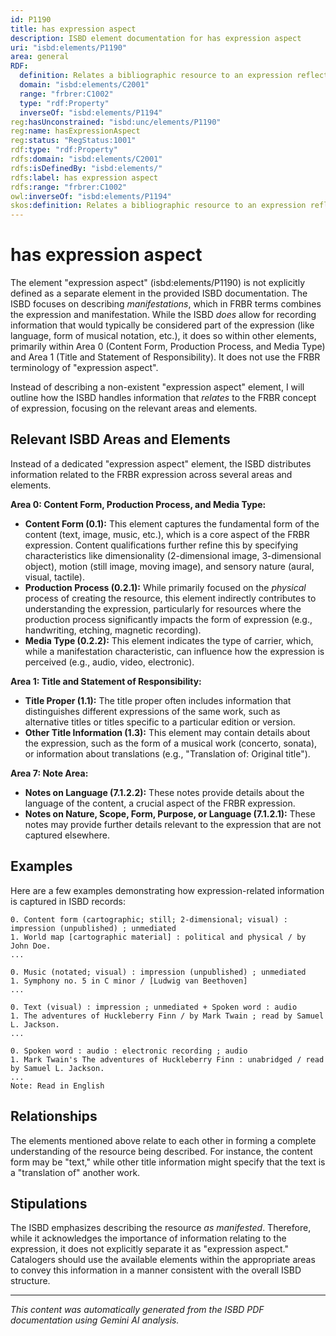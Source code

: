 ```yaml
---
id: P1190
title: has expression aspect
description: ISBD element documentation for has expression aspect
uri: "isbd:elements/P1190"
area: general
RDF:
  definition: Relates a bibliographic resource to an expression reflected in it.
  domain: "isbd:elements/C2001"
  range: "frbrer:C1002"
  type: "rdf:Property"
  inverseOf: "isbd:elements/P1194"
reg:hasUnconstrained: "isbd:unc/elements/P1190"
reg:name: hasExpressionAspect
reg:status: "RegStatus:1001"
rdf:type: "rdf:Property"
rdfs:domain: "isbd:elements/C2001"
rdfs:isDefinedBy: "isbd:elements/"
rdfs:label: has expression aspect
rdfs:range: "frbrer:C1002"
owl:inverseOf: "isbd:elements/P1194"
skos:definition: Relates a bibliographic resource to an expression reflected in it.
---
```

# has expression aspect

The element "expression aspect" (isbd:elements/P1190) is not explicitly defined as a separate element in the provided ISBD documentation.  The ISBD focuses on describing *manifestations*, which in FRBR terms combines the expression and manifestation.  While the ISBD *does* allow for recording information that would typically be considered part of the expression (like language, form of musical notation, etc.), it does so within other elements, primarily within Area 0 (Content Form, Production Process, and Media Type) and Area 1 (Title and Statement of Responsibility).  It does not use the FRBR terminology of "expression aspect".


Instead of describing a non-existent "expression aspect" element, I will outline how the ISBD handles information that *relates* to the FRBR concept of expression, focusing on the relevant areas and elements.

## Relevant ISBD Areas and Elements

Instead of a dedicated "expression aspect" element, the ISBD distributes information related to the FRBR expression across several areas and elements.

**Area 0: Content Form, Production Process, and Media Type:**

* **Content Form (0.1):** This element captures the fundamental form of the content (text, image, music, etc.), which is a core aspect of the FRBR expression.  Content qualifications further refine this by specifying characteristics like dimensionality (2-dimensional image, 3-dimensional object), motion (still image, moving image), and sensory nature (aural, visual, tactile).
* **Production Process (0.2.1):** While primarily focused on the *physical* process of creating the resource, this element indirectly contributes to understanding the expression, particularly for resources where the production process significantly impacts the form of expression (e.g., handwriting, etching, magnetic recording).
* **Media Type (0.2.2):** This element indicates the type of carrier, which, while a manifestation characteristic, can influence how the expression is perceived (e.g., audio, video, electronic).

**Area 1: Title and Statement of Responsibility:**

* **Title Proper (1.1):**  The title proper often includes information that distinguishes different expressions of the same work, such as alternative titles or titles specific to a particular edition or version.
* **Other Title Information (1.3):** This element may contain details about the expression, such as the form of a musical work (concerto, sonata), or information about translations (e.g., "Translation of: Original title").

**Area 7: Note Area:**

* **Notes on Language (7.1.2.2):** These notes provide details about the language of the content, a crucial aspect of the FRBR expression.
* **Notes on Nature, Scope, Form, Purpose, or Language (7.1.2.1):**  These notes may provide further details relevant to the expression that are not captured elsewhere.


## Examples

Here are a few examples demonstrating how expression-related information is captured in ISBD records:

```
0. Content form (cartographic; still; 2-dimensional; visual) : impression (unpublished) ; unmediated
1. World map [cartographic material] : political and physical / by John Doe.
...
```

```
0. Music (notated; visual) : impression (unpublished) ; unmediated
1. Symphony no. 5 in C minor / [Ludwig van Beethoven]
...
```

```
0. Text (visual) : impression ; unmediated + Spoken word : audio
1. The adventures of Huckleberry Finn / by Mark Twain ; read by Samuel L. Jackson.
...
```


```
0. Spoken word : audio : electronic recording ; audio
1. Mark Twain's The adventures of Huckleberry Finn : unabridged / read by Samuel L. Jackson.
...
Note: Read in English
```



## Relationships

The elements mentioned above relate to each other in forming a complete understanding of the resource being described.  For instance, the content form may be "text," while other title information might specify that the text is a "translation of" another work.


## Stipulations

The ISBD emphasizes describing the resource *as manifested*.  Therefore, while it acknowledges the importance of information relating to the expression, it does not explicitly separate it as "expression aspect."  Catalogers should use the available elements within the appropriate areas to convey this information in a manner consistent with the overall ISBD structure.


---

*This content was automatically generated from the ISBD PDF documentation using Gemini AI analysis.*
